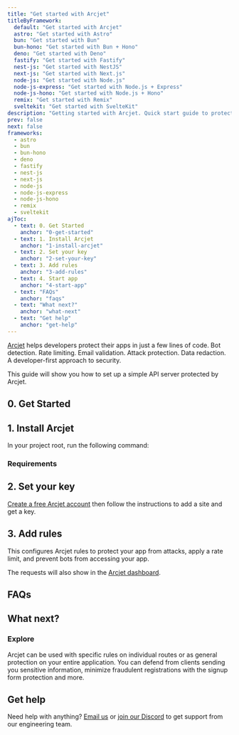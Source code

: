 ```yaml
---
title: "Get started with Arcjet"
titleByFramework:
  default: "Get started with Arcjet"
  astro: "Get started with Astro"
  bun: "Get started with Bun"
  bun-hono: "Get started with Bun + Hono"
  deno: "Get started with Deno"
  fastify: "Get started with Fastify"
  nest-js: "Get started with NestJS"
  next-js: "Get started with Next.js"
  node-js: "Get started with Node.js"
  node-js-express: "Get started with Node.js + Express"
  node-js-hono: "Get started with Node.js + Hono"
  remix: "Get started with Remix"
  sveltekit: "Get started with SvelteKit"
description: "Getting started with Arcjet. Quick start guide to protect your app from attacks, apply a rate limit, and prevent bots from accessing your Astro, Bun, Deno, Fastify, NestJS, Next.js, Node.js, Remix, or SvelteKit app."
prev: false
next: false
frameworks:
  - astro
  - bun
  - bun-hono
  - deno
  - fastify
  - nest-js
  - next-js
  - node-js
  - node-js-express
  - node-js-hono
  - remix
  - sveltekit
ajToc:
  - text: 0. Get Started
    anchor: "0-get-started"
  - text: 1. Install Arcjet
    anchor: "1-install-arcjet"
  - text: 2. Set your key
    anchor: "2-set-your-key"
  - text: 3. Add rules
    anchor: "3-add-rules"
  - text: 4. Start app
    anchor: "4-start-app"
  - text: "FAQs"
    anchor: "faqs"
  - text: "What next?"
    anchor: "what-next"
  - text: "Get help"
    anchor: "get-help"
---
```















[Arcjet](https://arcjet.com/) helps developers protect their apps in just a few
lines of code. Bot detection. Rate limiting. Email validation. Attack
protection. Data redaction. A developer-first approach to security.

This guide will show you how to set up a simple API server protected by Arcjet.

<YouTube id="CuemptpnIVQ" />

<FrameworkLinks title="Choose a framework" client:load />

## 0. Get Started

<SlotByFramework client:load>
  <AstroStep0 slot="astro" />
  <BunStep0 slot="bun" />
  <BunHonoStep0 slot="bun-hono" />
  <DenoStep0 slot="deno" />
  <FastifyStep0 slot="fastify" />
  <NestJsStep0 slot="nest-js" />
  <NextJsStep0 slot="next-js" />
  <NodeJsStep0 slot="node-js" />
  <NodeJsExpressStep0 slot="node-js-express" />
  <NodeJsHonoStep0 slot="node-js-hono" />
  <RemixStep0 slot="remix" />
  <SvelteKitStep0 slot="sveltekit" />
</SlotByFramework>

## 1. Install Arcjet

In your project root, run the following command:

<SlotByFramework client:load>
  <AstroStep1 slot="astro" />
  <BunStep1 slot="bun" />
  <BunHonoStep1 slot="bun-hono" />
  <DenoStep1 slot="deno" />
  <FastifyStep1 slot="fastify" />
  <NestJsStep1 slot="nest-js" />
  <NextJsStep1 slot="next-js" />
  <NodeJsStep1 slot="node-js" />
  <NodeJsExpressStep1 slot="node-js-express" />
  <NodeJsHonoStep1 slot="node-js-hono" />
  <RemixStep1 slot="remix" />
  <SvelteKitStep1 slot="sveltekit" />
</SlotByFramework>

### Requirements

<SlotByFramework client:load>
  <AstroRequirements slot="astro" />
  <BunRequirements slot="bun" />
  <BunHonoRequirements slot="bun-hono" />
  <DenoRequirements slot="deno" />
  <FastifyRequirements slot="fastify" />
  <NestJsRequirements slot="nest-js" />
  <NextJsRequirements slot="next-js" />
  <NodeJsRequirements slot="node-js" />
  <NodeJsExpressRequirements slot="node-js-express" />
  <NodeJsHonoRequirements slot="node-js-hono" />
  <RemixRequirements slot="remix" />
  <SvelteKitRequirements slot="sveltekit" />
</SlotByFramework>

## 2. Set your key

[Create a free Arcjet account](https://app.arcjet.com) then follow the
instructions to add a site and get a key.

<SlotByFramework client:load>
  <AstroStep2 slot="astro" />
  <BunStep2 slot="bun" />
  <BunHonoStep2 slot="bun-hono" />
  <DenoStep2 slot="deno" />
  <FastifyStep2 slot="fastify" />
  <NestJsStep2 slot="nest-js" />
  <NextJsStep2 slot="next-js" />
  <NodeJsStep2 slot="node-js" />
  <NodeJsExpressStep2 slot="node-js-express" />
  <NodeJsHonoStep2 slot="node-js-hono" />
  <RemixStep2 slot="remix" />
  <SvelteKitStep2 slot="sveltekit" />
</SlotByFramework>

## 3. Add rules

This configures Arcjet rules to protect your app from attacks, apply a rate
limit, and prevent bots from accessing your app.

<SlotByFramework client:load>
  <AstroStep3 slot="astro" />
  <BunStep3 slot="bun" />
  <BunHonoStep3 slot="bun-hono" />
  <DenoStep3 slot="deno" />
  <FastifyStep3 slot="fastify" />
  <NestJsStep3 slot="nest-js" />
  <NextJsStep3 slot="next-js" />
  <NodeJsStep3 slot="node-js" />
  <NodeJsExpressStep3 slot="node-js-express" />
  <NodeJsHonoStep3 slot="node-js-hono" />
  <RemixStep3 slot="remix" />
  <SvelteKitStep3 slot="sveltekit" />
</SlotByFramework>

<SlotByFramework client:load>
  <AstroStep4 slot="astro" />
  <BunStep4 slot="bun" />
  <BunHonoStep4 slot="bun-hono" />
  <DenoStep4 slot="deno" />
  <FastifyStep4 slot="fastify" />
  <NestJsStep4 slot="nest-js" />
  <NextJsStep4 slot="next-js" />
  <NodeJsStep4 slot="node-js" />
  <NodeJsExpressStep4 slot="node-js-express" />
  <NodeJsHonoStep4 slot="node-js-hono" />
  <RemixStep4 slot="remix" />
  <SvelteKitStep4 slot="sveltekit" />
</SlotByFramework>

The requests will also show in the [Arcjet dashboard](https://app.arcjet.com).

## FAQs

<FAQs />

## What next?

<SlotByFramework client:load>
  <Fragment slot="next-js">
    <LinkCard
      title="Site-wide bot protection"
      href="/bot-protection/quick-start#3-add-bot-protection"
      description="Use middleware to protect your entire app."
    />
  </Fragment>
</SlotByFramework>
<CardGrid>
  <LinkCard
    title="Customize allowed bots"
    href="/bot-protection/identifying-bots"
    description="Identify bots and configure allow/deny lists."
  />
  <LinkCard
    title="Testing"
    href="/testing"
    description="Write tests for your rules."
  />
</CardGrid>

### Explore

Arcjet can be used with specific rules on individual routes or as general
protection on your entire application. You can defend from clients sending
you sensitive information, minimize fraudulent registrations with
the signup form protection and more.

<CardGrid>
  <LinkCard
    title="Example apps"
    href="https://github.com/arcjet/arcjet-js/tree/main/examples"
    description="Check out the examples."
  />
  <LinkCard
    title="Learn how Arcjet works"
    href="/architecture"
    description="Arcjet's architecture."
  />
  <SdkReferenceLinkByFramework />
</CardGrid>

## Get help

Need help with anything? [Email us](mailto:support@arcjet.com) or [join our
Discord](https://arcjet.com/discord) to get support from our engineering team.
